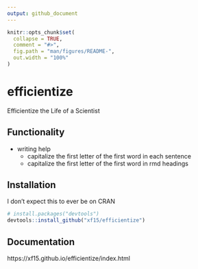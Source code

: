 ```yaml
---
output: github_document
---
```


<!-- README.md is generated from README.Rmd. Please edit that file -->

```r
knitr::opts_chunk$set(
  collapse = TRUE,
  comment = "#>",
  fig.path = "man/figures/README-",
  out.width = "100%"
)
```

# efficientize

<!-- badges: start -->
<!-- badges: end -->

Efficientize the Life of a Scientist

## Functionality 

* writing help
  * capitalize the first letter of the first word in each sentence
  * capitalize the first letter of the first word in rmd headings

## Installation

I don't expect this to ever be on CRAN

```r
# install.packages("devtools")
devtools::install_github("xf15/efficientize")
```

## Documentation 

https://xf15.github.io/efficientize/index.html
<!-- ## Example -->

<!-- This is a basic example which shows you how to solve a common problem: -->

<!-- ```{r example} -->
<!-- library(efficientize) -->
<!-- ## basic example code -->
<!-- ``` -->

<!-- What is special about using `README.Rmd` instead of just `README.md`? You can include R chunks like so: -->

<!-- ```{r cars} -->
<!-- summary(cars) -->
<!-- ``` -->

<!-- You'll still need to render `README.Rmd` regularly, to keep `README.md` up-to-date. `devtools::build_readme()` is handy for this. You could also use GitHub Actions to re-render `README.Rmd` every time you push. An example workflow can be found here: <https://github.com/r-lib/actions/tree/master/examples>. -->

<!-- You can also embed plots, for example: -->

<!-- ```{r pressure, echo = FALSE} -->
<!-- plot(pressure) -->
<!-- ``` -->

<!-- In that case, don't forget to commit and push the resulting figure files, so they display on GitHub and CRAN. -->
